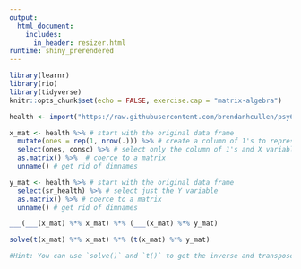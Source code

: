 ```yaml
---
output: 
  html_document:
    includes:
      in_header: resizer.html
runtime: shiny_prerendered
---
```



```r
library(learnr)
library(rio)
library(tidyverse)
knitr::opts_chunk$set(echo = FALSE, exercise.cap = "matrix-algebra")

health <- import("https://raw.githubusercontent.com/brendanhcullen/psy612/master/labs/lab-3/data/consc_health.csv")

x_mat <- health %>% # start with the original data frame
  mutate(ones = rep(1, nrow(.))) %>% # create a column of 1's to represent the intercept
  select(ones, consc) %>% # select only the column of 1's and X variable
  as.matrix() %>%  # coerce to a matrix
  unname() # get rid of dimnames 

y_mat <- health %>% # start with the original data frame
  select(sr_health) %>% # select just the Y variable
  as.matrix() %>% # coerce to a matrix
  unname() # get rid of dimnames 
```


```r
___(___(x_mat) %*% x_mat) %*% (___(x_mat) %*% y_mat)
```


```r
solve(t(x_mat) %*% x_mat) %*% (t(x_mat) %*% y_mat)
```


```r
#Hint: You can use `solve()` and `t()` to get the inverse and transpose of a matrix, respectively.
```


<div data-iframe-height></div>

